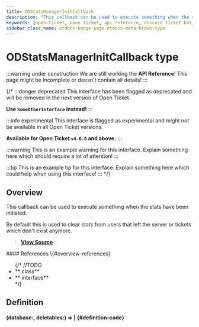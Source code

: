 ```yaml
---
title: ODStatsManagerInitCallback
description: "This callback can be used to execute something when the stats have been initiated. By default this is used to clear stats from users that left the server or tickets which don't exist anymore."
keywords: [open-ticket, open ticket, api reference, discord ticket bot, type]
sidebar_class_name: otdocs-badge-page otdocs-meta-brown-type
---
```

<head>
    <link rel="apple-touch-icon" href="/img/logo_vertical.png"/>
</head>

# ODStatsManagerInitCallback <M color="brown">type</M>

:::warning under construction
We are still working the **API Reference**! This page might be incomplete or doesn't contain all details!
:::

{/*
:::danger deprecated
This interface has been flagged as deprecated and will be removed in the next version of Open Ticket.

**Use `SomeOtherInterface` instead!**
:::

:::info experimental
This interface is flagged as experimental and might not be available in all Open Ticket versions.

**Available for Open Ticket `v4.0.0` and above.**
:::

:::warning
This is an example warning for this interface. Explain something here which should require a lot of attention!
:::

:::tip
This is an example tip for this interface. Explain something here which could help when using this interface!
:::
*/}

## Overview
This callback can be used to execute something when the stats have been initiated.

By default this is used to clear stats from users that left the server or tickets which don't exist anymore.

> [**View Source**](https://otgithub.dj-dj.be/tree/main/src/core/api/modules/stat.ts#L19)

<FlexHorizontal>
<div style={{width:"50%"}}>
    #### References \{#overview-references}
    <ul>
        {/*
        //TODO
        <li>**<code><ApiUrl url="class:ODId" label="api.ODId"/></code> <M color="purple">class</M>**</li>
        <li>**<code><ApiUrl url="interface:ODExampleInterface" label="api.ODExampleInterface"/></code> <M color="gray">interface</M>**</li>
        */}
    </ul>
</div>
</FlexHorizontal>

## Definition
#### <ApiBlock>(database:<ApiUrl url="type:ODJsonDatabaseStructure" label="api.ODJsonDatabaseStructure"/>, deletables:<ApiUrl url="type:ODJsonDatabaseStructure" label="api.ODJsonDatabaseStructure"/>) => <ApiUrl url="js:void" label="void"/>|<ApiUrl url="js:promise" label="Promise"/></ApiBlock> {#definition-code}
